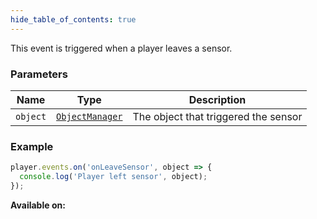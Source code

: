 ```yaml
---
hide_table_of_contents: true
---
```



This event is triggered when a player leaves a sensor.

### Parameters

| Name     | Type                                        | Description                          |
| -------- | ------------------------------------------- | ------------------------------------ |
| `object` | [`ObjectManager`](/sdk/types/ObjectManager) | The object that triggered the sensor |

### Example

```js
player.events.on('onLeaveSensor', object => {
  console.log('Player left sensor', object);
});
```

**Available on:** <ClientTag />
